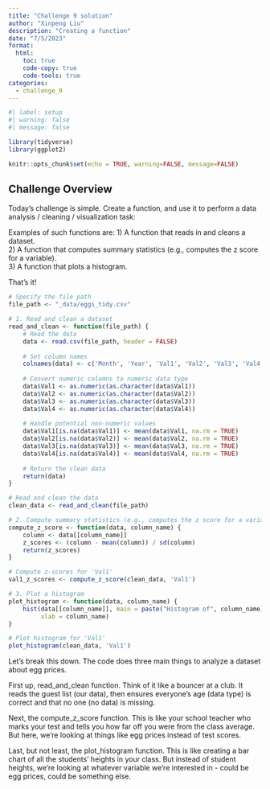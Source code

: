```yaml
---
title: "Challenge 9 solution"
author: "Xinpeng Liu"
description: "Creating a function"
date: "7/5/2023"
format:
  html:
    toc: true
    code-copy: true
    code-tools: true
categories:
  - challenge_9
---
```


```r
#| label: setup
#| warning: false
#| message: false

library(tidyverse)
library(ggplot2)

knitr::opts_chunk$set(echo = TRUE, warning=FALSE, message=FALSE)
```

## Challenge Overview

Today's challenge is simple. Create a function, and use it to perform a data analysis / cleaning / visualization task:

Examples of such functions are:
1) A function that reads in and cleans a dataset.  
2) A function that computes summary statistics (e.g., computes the z score for a variable).  
3) A function that plots a histogram.  

That's it!

```r
# Specify the file path
file_path <- "_data/eggs_tidy.csv"

# 1. Read and clean a dataset
read_and_clean <- function(file_path) {
    # Read the data
    data <- read.csv(file_path, header = FALSE)
    
    # Set column names
    colnames(data) <- c('Month', 'Year', 'Val1', 'Val2', 'Val3', 'Val4')
    
    # Convert numeric columns to numeric data type
    data$Val1 <- as.numeric(as.character(data$Val1))
    data$Val2 <- as.numeric(as.character(data$Val2))
    data$Val3 <- as.numeric(as.character(data$Val3))
    data$Val4 <- as.numeric(as.character(data$Val4))
    
    # Handle potential non-numeric values
    data$Val1[is.na(data$Val1)] <- mean(data$Val1, na.rm = TRUE)
    data$Val2[is.na(data$Val2)] <- mean(data$Val2, na.rm = TRUE)
    data$Val3[is.na(data$Val3)] <- mean(data$Val3, na.rm = TRUE)
    data$Val4[is.na(data$Val4)] <- mean(data$Val4, na.rm = TRUE)
    
    # Return the clean data
    return(data)
}

# Read and clean the data
clean_data <- read_and_clean(file_path)

# 2. Compute summary statistics (e.g., computes the z score for a variable)
compute_z_score <- function(data, column_name) {
    column <- data[[column_name]]
    z_scores <- (column - mean(column)) / sd(column)
    return(z_scores)
}

# Compute z-scores for 'Val1'
val1_z_scores <- compute_z_score(clean_data, 'Val1')

# 3. Plot a histogram
plot_histogram <- function(data, column_name) {
    hist(data[[column_name]], main = paste("Histogram of", column_name), 
         xlab = column_name)
}

# Plot histogram for 'Val1'
plot_histogram(clean_data, 'Val1')


```

Let's break this down. The code does three main things to analyze a dataset about egg prices.

First up, read_and_clean function. Think of it like a bouncer at a club. It reads the guest list (our data), then ensures everyone's age (data type) is correct and that no one (no data) is missing.

Next, the compute_z_score function. This is like your school teacher who marks your test and tells you how far off you were from the class average. But here, we're looking at things like egg prices instead of test scores.

Last, but not least, the plot_histogram function. This is like creating a bar chart of all the students' heights in your class. But instead of student heights, we're looking at whatever variable we're interested in - could be egg prices, could be something else.